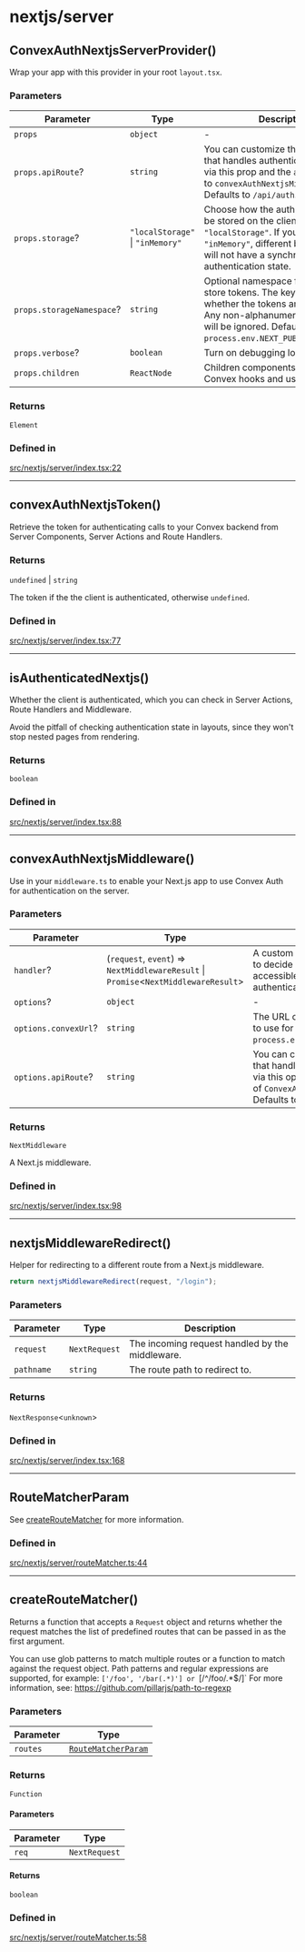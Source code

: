 # nextjs/server

## ConvexAuthNextjsServerProvider()


Wrap your app with this provider in your root `layout.tsx`.

<h3 class="nx-font-semibold nx-tracking-tight nx-text-slate-900 dark:nx-text-slate-100 nx-mt-8 nx-text-2xl">Parameters</h3>

| Parameter | Type | Description |
| ------ | ------ | ------ |
| `props` | `object` | - |
| `props.apiRoute`? | `string` | You can customize the route path that handles authentication actions via this prop and the `apiRoute` option to `convexAuthNextjsMiddleWare`. Defaults to `/api/auth`. |
| `props.storage`? | `"localStorage"` \| `"inMemory"` | Choose how the auth information will be stored on the client. Defaults to `"localStorage"`. If you choose `"inMemory"`, different browser tabs will not have a synchronized authentication state. |
| `props.storageNamespace`? | `string` | Optional namespace for keys used to store tokens. The keys determine whether the tokens are shared or not. Any non-alphanumeric characters will be ignored. Defaults to `process.env.NEXT_PUBLIC_CONVEX_URL`. |
| `props.verbose`? | `boolean` | Turn on debugging logs. |
| `props.children` | `ReactNode` | Children components can call Convex hooks and useAuthActions. |

<h3 class="nx-font-semibold nx-tracking-tight nx-text-slate-900 dark:nx-text-slate-100 nx-mt-8 nx-text-2xl">Returns</h3>

`Element`

<h3 class="nx-font-semibold nx-tracking-tight nx-text-slate-900 dark:nx-text-slate-100 nx-mt-8 nx-text-2xl">Defined in</h3>

[src/nextjs/server/index.tsx:22](https://github.com/get-convex/convex-auth/blob/main/src/nextjs/server/index.tsx#L22)

***

## convexAuthNextjsToken()


Retrieve the token for authenticating calls to your
Convex backend from Server Components, Server Actions and Route Handlers.

<h3 class="nx-font-semibold nx-tracking-tight nx-text-slate-900 dark:nx-text-slate-100 nx-mt-8 nx-text-2xl">Returns</h3>

`undefined` \| `string`

The token if the the client is authenticated, otherwise `undefined`.

<h3 class="nx-font-semibold nx-tracking-tight nx-text-slate-900 dark:nx-text-slate-100 nx-mt-8 nx-text-2xl">Defined in</h3>

[src/nextjs/server/index.tsx:77](https://github.com/get-convex/convex-auth/blob/main/src/nextjs/server/index.tsx#L77)

***

## isAuthenticatedNextjs()


Whether the client is authenticated, which you can check
in Server Actions, Route Handlers and Middleware.

Avoid the pitfall of checking authentication state in layouts,
since they won't stop nested pages from rendering.

<h3 class="nx-font-semibold nx-tracking-tight nx-text-slate-900 dark:nx-text-slate-100 nx-mt-8 nx-text-2xl">Returns</h3>

`boolean`

<h3 class="nx-font-semibold nx-tracking-tight nx-text-slate-900 dark:nx-text-slate-100 nx-mt-8 nx-text-2xl">Defined in</h3>

[src/nextjs/server/index.tsx:88](https://github.com/get-convex/convex-auth/blob/main/src/nextjs/server/index.tsx#L88)

***

## convexAuthNextjsMiddleware()


Use in your `middleware.ts` to enable your Next.js app to use
Convex Auth for authentication on the server.

<h3 class="nx-font-semibold nx-tracking-tight nx-text-slate-900 dark:nx-text-slate-100 nx-mt-8 nx-text-2xl">Parameters</h3>

| Parameter | Type | Description |
| ------ | ------ | ------ |
| `handler`? | (`request`, `event`) => `NextMiddlewareResult` \| `Promise`\<`NextMiddlewareResult`\> | A custom handler, which you can use to decide which routes should be accessible based on the client's authentication. |
| `options`? | `object` | - |
| `options.convexUrl`? | `string` | The URL of the Convex deployment to use for authentication. Defaults to `process.env.NEXT_PUBLIC_CONVEX_URL`. |
| `options.apiRoute`? | `string` | You can customize the route path that handles authentication actions via this option and the `apiRoute` prop of `ConvexAuthNextjsProvider`. Defaults to `/api/auth`. |

<h3 class="nx-font-semibold nx-tracking-tight nx-text-slate-900 dark:nx-text-slate-100 nx-mt-8 nx-text-2xl">Returns</h3>

`NextMiddleware`

A Next.js middleware.

<h3 class="nx-font-semibold nx-tracking-tight nx-text-slate-900 dark:nx-text-slate-100 nx-mt-8 nx-text-2xl">Defined in</h3>

[src/nextjs/server/index.tsx:98](https://github.com/get-convex/convex-auth/blob/main/src/nextjs/server/index.tsx#L98)

***

## nextjsMiddlewareRedirect()


Helper for redirecting to a different route from
a Next.js middleware.

```ts
return nextjsMiddlewareRedirect(request, "/login");
```

<h3 class="nx-font-semibold nx-tracking-tight nx-text-slate-900 dark:nx-text-slate-100 nx-mt-8 nx-text-2xl">Parameters</h3>

| Parameter | Type | Description |
| ------ | ------ | ------ |
| `request` | `NextRequest` | The incoming request handled by the middleware. |
| `pathname` | `string` | The route path to redirect to. |

<h3 class="nx-font-semibold nx-tracking-tight nx-text-slate-900 dark:nx-text-slate-100 nx-mt-8 nx-text-2xl">Returns</h3>

`NextResponse`\<`unknown`\>

<h3 class="nx-font-semibold nx-tracking-tight nx-text-slate-900 dark:nx-text-slate-100 nx-mt-8 nx-text-2xl">Defined in</h3>

[src/nextjs/server/index.tsx:168](https://github.com/get-convex/convex-auth/blob/main/src/nextjs/server/index.tsx#L168)

***

## RouteMatcherParam


See [createRouteMatcher](server.mdx#createroutematcher) for more information.

<h3 class="nx-font-semibold nx-tracking-tight nx-text-slate-900 dark:nx-text-slate-100 nx-mt-8 nx-text-2xl">Defined in</h3>

[src/nextjs/server/routeMatcher.ts:44](https://github.com/get-convex/convex-auth/blob/main/src/nextjs/server/routeMatcher.ts#L44)

***

## createRouteMatcher()


Returns a function that accepts a `Request` object and returns whether the request matches the list of
predefined routes that can be passed in as the first argument.

You can use glob patterns to match multiple routes or a function to match against the request object.
Path patterns and regular expressions are supported, for example: `['/foo', '/bar(.*)'] or `[/^/foo/.*$/]`
For more information, see: https://github.com/pillarjs/path-to-regexp

<h3 class="nx-font-semibold nx-tracking-tight nx-text-slate-900 dark:nx-text-slate-100 nx-mt-8 nx-text-2xl">Parameters</h3>

| Parameter | Type |
| ------ | ------ |
| `routes` | [`RouteMatcherParam`](server.mdx#routematcherparam) |

<h3 class="nx-font-semibold nx-tracking-tight nx-text-slate-900 dark:nx-text-slate-100 nx-mt-8 nx-text-2xl">Returns</h3>

`Function`

<h4 class="nx-font-semibold nx-tracking-tight nx-text-slate-900 dark:nx-text-slate-100 nx-mt-8 nx-text-lg">Parameters</h4>

| Parameter | Type |
| ------ | ------ |
| `req` | `NextRequest` |

<h4 class="nx-font-semibold nx-tracking-tight nx-text-slate-900 dark:nx-text-slate-100 nx-mt-8 nx-text-lg">Returns</h4>

`boolean`

<h3 class="nx-font-semibold nx-tracking-tight nx-text-slate-900 dark:nx-text-slate-100 nx-mt-8 nx-text-2xl">Defined in</h3>

[src/nextjs/server/routeMatcher.ts:58](https://github.com/get-convex/convex-auth/blob/main/src/nextjs/server/routeMatcher.ts#L58)
